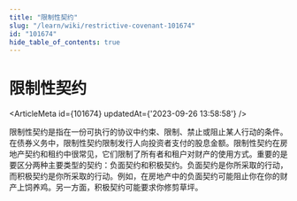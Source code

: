 ```yaml
---
title: "限制性契约"
slug: "/learn/wiki/restrictive-covenant-101674"
id: "101674"
hide_table_of_contents: true
---
```



# 限制性契约

<ArticleMeta id={101674} updatedAt={'2023-09-26 13:58:58'} />
<div className='border-solid border-b border-t-0 my-4 border-[var(--ifm-color-gray-300)]' />

限制性契约是指在一份可执行的协议中约束、限制、禁止或阻止某人行动的条件。在债券义务中，限制性契约限制发行人向投资者支付的股息金额。限制性契约在房地产契约和租约中很常见，它们限制了所有者和租户对财产的使用方式。重要的是要区分两种主要类型的契约：负面契约和积极契约。负面契约是你所采取的行动，而积极契约是你所采取的行动。例如，在房地产中的负面契约可能阻止你在你的财产上饲养鸡。另一方面，积极契约可能要求你修剪草坪。
